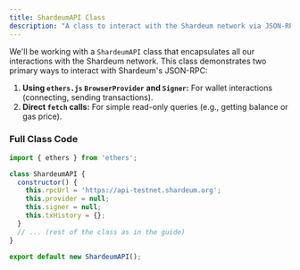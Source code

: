 ```yaml
---
title: ShardeumAPI Class
description: "A class to interact with the Shardeum network via JSON-RPC and ethers.js."
---
```



We'll be working with a `ShardeumAPI` class that encapsulates all our interactions with the Shardeum network. This class demonstrates two primary ways to interact with Shardeum's JSON-RPC:

1. **Using `ethers.js` `BrowserProvider` and `Signer`:** For wallet interactions (connecting, sending transactions).
2. **Direct `fetch` calls:** For simple read-only queries (e.g., getting balance or gas price).

### Full Class Code

```javascript
import { ethers } from 'ethers';

class ShardeumAPI {
  constructor() {
    this.rpcUrl = 'https://api-testnet.shardeum.org';
    this.provider = null;
    this.signer = null;
    this.txHistory = {};
  }
  // ... (rest of the class as in the guide)
}

export default new ShardeumAPI(); 